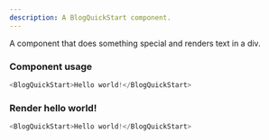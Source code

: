 ```yaml
---
description: A BlogQuickStart component.
---
```



A component that does something special and renders text in a div.

### Component usage
```js
<BlogQuickStart>Hello world!</BlogQuickStart>
```

### Render hello world!

```js live
<BlogQuickStart>Hello world!</BlogQuickStart>
```
